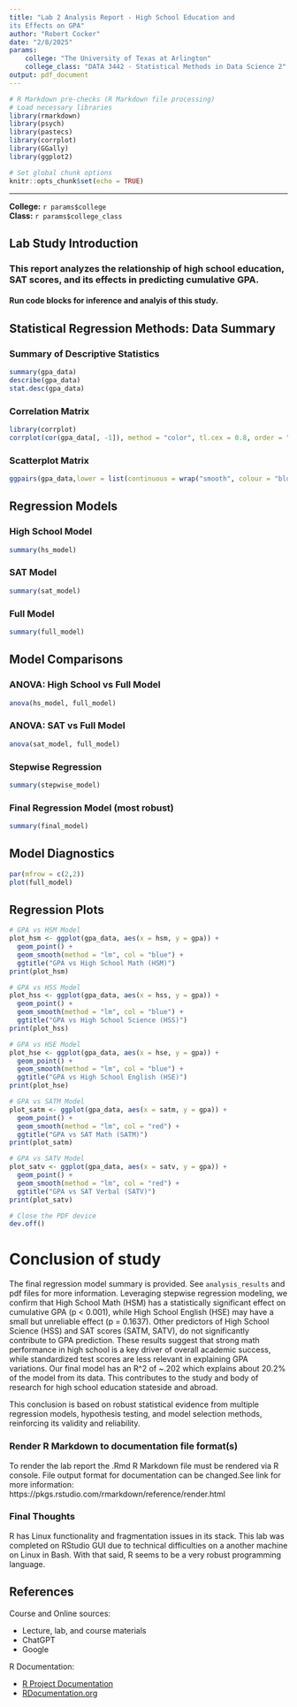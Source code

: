 ---
title: "Lab 2 Analysis Report - High School Education and
its Effects on GPA"
author: "Robert Cocker"
date: "2/8/2025"
params:
    college: "The University of Texas at Arlington"
    college_class: "DATA 3442 - Statistical Methods in Data Science 2"
output: pdf_document
---
```{r setup, include=FALSE}
# R Markdown pre-checks (R Markdown file processing)
# Load necessary libraries
library(rmarkdown)
library(psych)
library(pastecs)
library(corrplot)
library(GGally)
library(ggplot2)

# Set global chunk options
knitr::opts_chunk$set(echo = TRUE)
```
---
**College:** `r params$college`  
**Class:** `r params$college_class`

## Lab Study Introduction

### This report analyzes the relationship of high school education, SAT scores, and its effects in predicting cumulative GPA.
#### Run code blocks for inference and analyis of this study.

## Statistical Regression Methods: Data Summary
### Summary of Descriptive Statistics
```{r}
summary(gpa_data)
describe(gpa_data)
stat.desc(gpa_data)
```

### Correlation Matrix
```{r}
library(corrplot)
corrplot(cor(gpa_data[, -1]), method = "color", tl.cex = 0.8, order = "hclust")
```

### Scatterplot Matrix
```{r}
ggpairs(gpa_data,lower = list(continuous = wrap("smooth", colour = "blue")))
```

## Regression Models
### High School Model
```{r}
summary(hs_model)
```

### SAT Model
```{r}
summary(sat_model)
```

### Full Model
```{r}
summary(full_model)
```

## Model Comparisons
### ANOVA: High School vs Full Model
```{r}
anova(hs_model, full_model)
```

### ANOVA: SAT vs Full Model
```{r}
anova(sat_model, full_model)
```

### Stepwise Regression
```{r}
summary(stepwise_model)
```

### Final Regression Model (most robust)
```{r}
summary(final_model)
```

## Model Diagnostics
```{r}
par(mfrow = c(2,2))
plot(full_model)
```

## Regression Plots
```{r}
# GPA vs HSM Model
plot_hsm <- ggplot(gpa_data, aes(x = hsm, y = gpa)) + 
  geom_point() + 
  geom_smooth(method = "lm", col = "blue") + 
  ggtitle("GPA vs High School Math (HSM)")
print(plot_hsm)

# GPA vs HSS Model
plot_hss <- ggplot(gpa_data, aes(x = hss, y = gpa)) + 
  geom_point() + 
  geom_smooth(method = "lm", col = "blue") + 
  ggtitle("GPA vs High School Science (HSS)")
print(plot_hss)

# GPA vs HSE Model
plot_hse <- ggplot(gpa_data, aes(x = hse, y = gpa)) + 
  geom_point() + 
  geom_smooth(method = "lm", col = "blue") + 
  ggtitle("GPA vs High School English (HSE)")
print(plot_hse)

# GPA vs SATM Model
plot_satm <- ggplot(gpa_data, aes(x = satm, y = gpa)) + 
  geom_point() + 
  geom_smooth(method = "lm", col = "red") + 
  ggtitle("GPA vs SAT Math (SATM)")
print(plot_satm)

# GPA vs SATV Model
plot_satv <- ggplot(gpa_data, aes(x = satv, y = gpa)) + 
  geom_point() + 
  geom_smooth(method = "lm", col = "red") + 
  ggtitle("GPA vs SAT Verbal (SATV)")
print(plot_satv)

# Close the PDF device
dev.off()
```

# Conclusion of study
The final regression model summary is provided. See `analysis_results` and pdf files for more information. Leveraging stepwise regression modeling, we confirm that High School Math (HSM) has a statistically significant effect on cumulative GPA (p < 0.001), while High School English (HSE) may have a small but unreliable effect (p = 0.1637). Other predictors of High School Science (HSS) and SAT scores (SATM, SATV), do not significantly contribute to GPA prediction. These results suggest that strong math performance in high school is a key driver of overall academic success, while standardized test scores are less relevant in explaining GPA variations. Our final model has an R^2 of ~.202 which explains about 20.2% of the model from its data. This contributes to the study and body of research for high school education stateside and abroad.  

This conclusion is based on robust statistical evidence from multiple regression models, hypothesis testing, and model selection methods, reinforcing its validity and reliability.

### Render R Markdown to documentation file format(s)
To render the lab report the .Rmd R Markdown file must be rendered via R console. File output format for documentation can be changed.See link for more information: https://pkgs.rstudio.com/rmarkdown/reference/render.html

### Final Thoughts
R has Linux functionality and fragmentation issues in its stack. This lab was completed on RStudio GUI due to technical difficulties on a another machine on Linux in Bash. With that said, R seems to be a very robust programming language.

## References

Course and Online sources:

- Lecture, lab, and course materials
- ChatGPT
- Google

R Documentation:

- [R Project Documentation](https://www.r-project.org/other-docs.html)  
- [RDocumentation.org](https://www.rdocumentation.org/)
